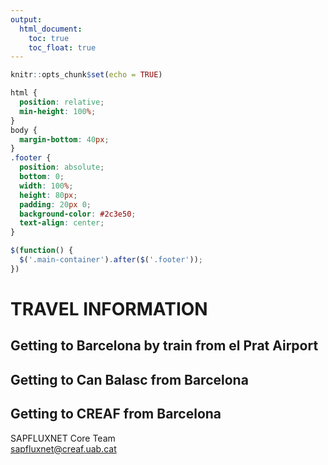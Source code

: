```yaml
---
output: 
  html_document:
    toc: true
    toc_float: true
---
```


```r
knitr::opts_chunk$set(echo = TRUE)
```
```css
html {
  position: relative;
  min-height: 100%;
}
body {
  margin-bottom: 40px;
}
.footer {
  position: absolute;
  bottom: 0;
  width: 100%;
  height: 80px;
  padding: 20px 0;
  background-color: #2c3e50;
  text-align: center;
}
```

```js
$(function() {
  $('.main-container').after($('.footer'));
})
```
# TRAVEL INFORMATION
## Getting to Barcelona by train from el Prat Airport

## Getting to Can Balasc from Barcelona

## Getting to CREAF from Barcelona

::: {.footer .text-muted .bg-info}
 <p>SAPFLUXNET Core Team<br>
 <a href="mailto:sapfluxnet@creaf.uab.cat">sapfluxnet@creaf.uab.cat</a></p>
:::
